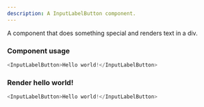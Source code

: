 ```yaml
---
description: A InputLabelButton component.
---
```



A component that does something special and renders text in a div.

### Component usage
```js
<InputLabelButton>Hello world!</InputLabelButton>
```

### Render hello world!

```js live
<InputLabelButton>Hello world!</InputLabelButton>
```
